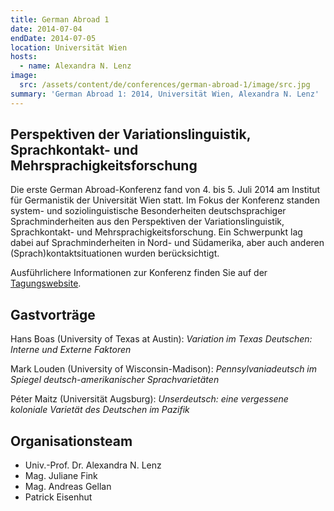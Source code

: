 ```yaml
---
title: German Abroad 1
date: 2014-07-04
endDate: 2014-07-05
location: Universität Wien
hosts:
  - name: Alexandra N. Lenz
image:
  src: /assets/content/de/conferences/german-abroad-1/image/src.jpg
summary: 'German Abroad 1: 2014, Universität Wien, Alexandra N. Lenz'
---
```

## Perspektiven der Variationslinguistik, Sprachkontakt- und Mehrsprachigkeitsforschung

Die erste German Abroad-Konferenz fand von 4. bis 5. Juli 2014 am Institut für Germanistik der Universität Wien statt. Im Fokus der Konferenz standen system- und soziolinguistische Besonderheiten deutschsprachiger Sprachminderheiten aus den Perspektiven der Variationslinguistik, Sprachkontakt- und Mehrsprachigkeitsforschung. Ein Schwerpunkt lag dabei auf Sprachminderheiten in Nord- und Südamerika, aber auch anderen (Sprach)kontaktsituationen wurden berücksichtigt.

Ausführlichere Informationen zur Konferenz finden Sie auf der [Tagungswebsite](https://germanabroad2014.univie.ac.at/home/index.htm).

## Gastvorträge

Hans Boas (University of Texas at Austin): *Variation im Texas Deutschen: Interne und Externe Faktoren*

Mark Louden (University of Wisconsin-Madison): *Pennsylvaniadeutsch im Spiegel deutsch-amerikanischer Sprachvarietäten*

Péter Maitz (Universität Augsburg): *Unserdeutsch: eine vergessene koloniale Varietät des Deutschen im Pazifik*

## Organisationsteam

* Univ.-Prof. Dr. Alexandra N. Lenz
* Mag. Juliane Fink
* Mag. Andreas Gellan
* Patrick Eisenhut
